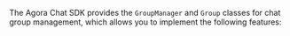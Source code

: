 <PlatformWrapper platform="web">

The Agora Chat SDK provides the `GroupManager` and `Group` classes for chat group management, which allows you to implement the following features:

</PlatformWrapper>